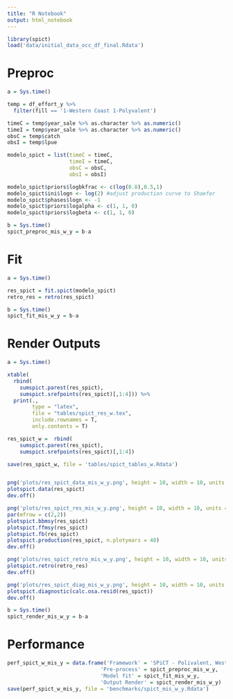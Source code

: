 ```yaml
---
title: "R Notebook"
output: html_notebook
---
```


```r
library(spict)
load('data/initial_data_occ_df_final.Rdata')
```

# Preproc

```r
a = Sys.time()

temp = df_effort_y %>% 
  filter(fill == '1-Western Coast 1-Polyvalent')

timeC = temp$year_sale %>% as.character %>% as.numeric()
timeI = temp$year_sale %>% as.character %>% as.numeric()
obsC = temp$catch
obsI = temp$lpue

modelo_spict = list(timeC = timeC,
                    timeI = timeC,
                    obsC = obsC,
                    obsI = obsI)

modelo_spict$priors$logbkfrac <- c(log(0.8),0.5,1)
modelo_spict$ini$logn <- log(2) #adjust production curve to Shaefer
modelo_spict$phases$logn <- -1
modelo_spict$priors$logalpha <- c(1, 1, 0)
modelo_spict$priors$logbeta <- c(1, 1, 0)

b = Sys.time()
spict_preproc_mis_w_y = b-a
```

# Fit

```r
a = Sys.time()

res_spict = fit.spict(modelo_spict)
retro_res = retro(res_spict)

b = Sys.time()
spict_fit_mis_w_y = b-a
```

# Render Outputs

```r
a = Sys.time()

xtable(
  rbind(
    sumspict.parest(res_spict),
    sumspict.srefpoints(res_spict)[,1:4])) %>% 
  print(.,
        type = "latex",
        file = "tables/spict_res_w.tex", 
        include.rownames = T,
        only.contents = T)

res_spict_w =  rbind(
    sumspict.parest(res_spict),
    sumspict.srefpoints(res_spict)[,1:4])

save(res_spict_w, file = 'tables/spict_tables_w.Rdata')


png('plots/res_spict_data_mis_w_y.png', height = 10, width = 10, units = 'in', res = 300)
plotspict.data(res_spict)
dev.off()

png('plots/res_spict_res_mis_w_y.png', height = 10, width = 10, units = 'in', res = 300)
par(mfrow = c(2,2))
plotspict.bbmsy(res_spict)
plotspict.ffmsy(res_spict)
plotspict.fb(res_spict)
plotspict.production(res_spict, n.plotyears = 40)
dev.off()

png('plots/res_spict_retro_mis_w_y.png', height = 10, width = 10, units = 'in', res = 300)
plotspict.retro(retro_res)
dev.off()

png('plots/res_spict_diag_mis_w_y.png', height = 10, width = 10, units = 'in', res = 300)
plotspict.diagnostic(calc.osa.resid(res_spict))
dev.off()

b = Sys.time()
spict_render_mis_w_y = b-a
```



# Performance 

```r
perf_spict_w_mis_y = data.frame('Framework' = 'SPiCT - Polivalent, Western Coast, Yearly data',
                              'Pre-process' = spict_preproc_mis_w_y,
                              'Model fit' = spict_fit_mis_w_y,
                              'Output Render' = spict_render_mis_w_y)
save(perf_spict_w_mis_y, file = 'benchmarks/spict_mis_w_y.Rdata')
```


